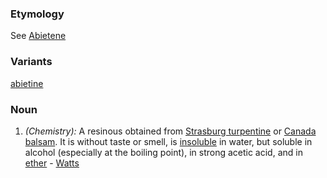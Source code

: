 ===Etymology===
See [[Abietene]]
===Variants===
[[abietine]]
===Noun===
#''(Chemistry):'' A resinous obtained from [[Strasburg turpentine]] or [[Canada balsam]]. It is without taste or smell, is [[insoluble]] in water, but soluble in alcohol (especially at the boiling point), in strong acetic acid, and in [[ether]] - [[Watts]]